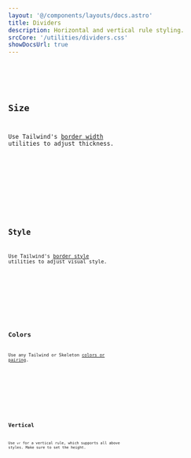 ```yaml
---
layout: '@/components/layouts/docs.astro'
title: Dividers
description: Horizontal and vertical rule styling.
srcCore: '/utilities/dividers.css'
showDocsUrl: true
---
```



<Preview client:load>
	<Fragment slot="preview">
		<Example />
	</Fragment>
	<Fragment slot="code">
		<Code code={ExampleRaw} lang="astro" />
	</Fragment>
</Preview>

## Size

Use Tailwind's [border width](https://tailwindcss.com/docs/border-width) utilities to adjust thickness.

<Preview client:load>
	<Fragment slot="preview">
		<ExampleSize />
	</Fragment>
	<Fragment slot="code">
		<Code code={ExampleSizeRaw} lang="astro" />
	</Fragment>
</Preview>

## Style

Use Tailwind's [border style](https://tailwindcss.com/docs/border-style) utilities to adjust visual style.

<Preview client:load>
	<Fragment slot="preview">
		<ExampleStyle />
	</Fragment>
	<Fragment slot="code">
		<Code code={ExampleStyleRaw} lang="astro" />
	</Fragment>
</Preview>

## Colors

Use any Tailwind or Skeleton [colors or pairing](/docs/design/colors).

<Preview client:load>
	<Fragment slot="preview">
		<ExampleColors />
	</Fragment>
	<Fragment slot="code">
		<Code code={ExampleColorsRaw} lang="astro" />
	</Fragment>
</Preview>

## Vertical

Use `vr` for a vertical rule, which supports all above styles. Make sure to set the height.

<Preview client:load>
	<Fragment slot="preview">
		<ExampleVert />
	</Fragment>
	<Fragment slot="code">
		<Code code={ExampleVertRaw} lang="astro" />
	</Fragment>
</Preview>
